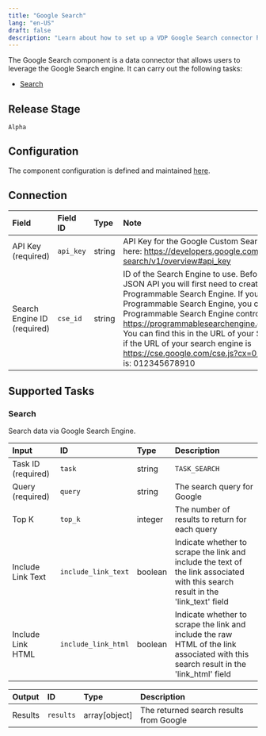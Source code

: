 ```yaml
---
title: "Google Search"
lang: "en-US"
draft: false
description: "Learn about how to set up a VDP Google Search connector https://github.com/instill-ai/instill-core"
---
```


The Google Search component is a data connector that allows users to leverage the Google Search engine.
It can carry out the following tasks:

- [Search](#search)

## Release Stage

`Alpha`

## Configuration

The component configuration is defined and maintained [here](https://github.com/instill-ai/component/blob/main/pkg/connector/googlesearch/v0/config/definition.json).

## Connection

| Field | Field ID | Type | Note |
| :--- | :--- | :--- | :--- |
| API Key (required) | `api_key` | string | API Key for the Google Custom Search API. You can create one here: https://developers.google.com/custom-search/v1/overview#api_key |
| Search Engine ID (required) | `cse_id` | string | ID of the Search Engine to use. Before using the Custom Search JSON API you will first need to create and configure your Programmable Search Engine. If you have not already created a Programmable Search Engine, you can start by visiting the Programmable Search Engine control panel https://programmablesearchengine.google.com/controlpanel/all. You can find this in the URL of your Search Engine. For example, if the URL of your search engine is https://cse.google.com/cse.js?cx=012345678910, the ID value is: 012345678910 |

## Supported Tasks

### Search

Search data via Google Search Engine.

| Input | ID | Type | Description |
| :--- | :--- | :--- | :--- |
| Task ID (required) | `task` | string | `TASK_SEARCH` |
| Query (required) | `query` | string | The search query for Google |
| Top K | `top_k` | integer | The number of results to return for each query |
| Include Link Text | `include_link_text` | boolean | Indicate whether to scrape the link and include the text of the link associated with this search result in the 'link_text' field |
| Include Link HTML | `include_link_html` | boolean | Indicate whether to scrape the link and include the raw HTML of the link associated with this search result in the 'link_html' field |

| Output | ID | Type | Description |
| :--- | :--- | :--- | :--- |
| Results | `results` | array[object] | The returned search results from Google |
